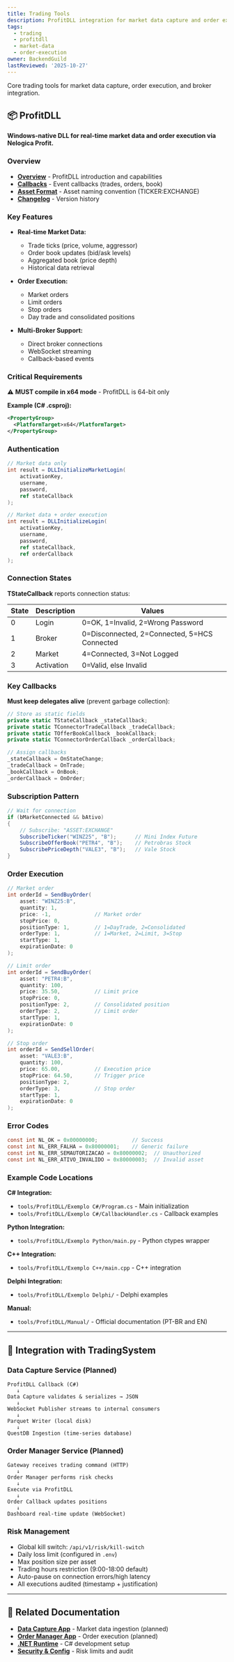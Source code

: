 ```yaml
---
title: Trading Tools
description: ProfitDLL integration for market data capture and order execution
tags:
  - trading
  - profitdll
  - market-data
  - order-execution
owner: BackendGuild
lastReviewed: '2025-10-27'
---
```


Core trading tools for market data capture, order execution, and broker integration.

## 📦 ProfitDLL

**Windows-native DLL for real-time market data and order execution via Nelogica Profit.**

### Overview

- **[Overview](/tools/trading/profitdll/overview)** - ProfitDLL introduction and capabilities
- **[Callbacks](/tools/trading/profitdll/callbacks)** - Event callbacks (trades, orders, book)
- **[Asset Format](/tools/trading/profitdll/assets-format)** - Asset naming convention (TICKER:EXCHANGE)
- **[Changelog](/tools/trading/profitdll/changelog)** - Version history

### Key Features

- **Real-time Market Data:**
  - Trade ticks (price, volume, aggressor)
  - Order book updates (bid/ask levels)
  - Aggregated book (price depth)
  - Historical data retrieval

- **Order Execution:**
  - Market orders
  - Limit orders
  - Stop orders
  - Day trade and consolidated positions

- **Multi-Broker Support:**
  - Direct broker connections
  - WebSocket streaming
  - Callback-based events

### Critical Requirements

⚠️ **MUST compile in x64 mode** - ProfitDLL is 64-bit only

**Example (C# .csproj):**

```xml
<PropertyGroup>
  <PlatformTarget>x64</PlatformTarget>
</PropertyGroup>
```

### Authentication

```csharp
// Market data only
int result = DLLInitializeMarketLogin(
    activationKey,
    username,
    password,
    ref stateCallback
);

// Market data + order execution
int result = DLLInitializeLogin(
    activationKey,
    username,
    password,
    ref stateCallback,
    ref orderCallback
);
```

### Connection States

**TStateCallback** reports connection status:

| State | Description | Values |
|-------|-------------|--------|
| 0 | Login | 0=OK, 1=Invalid, 2=Wrong Password |
| 1 | Broker | 0=Disconnected, 2=Connected, 5=HCS Connected |
| 2 | Market | 4=Connected, 3=Not Logged |
| 3 | Activation | 0=Valid, else Invalid |

### Key Callbacks

**Must keep delegates alive** (prevent garbage collection):

```csharp
// Store as static fields
private static TStateCallback _stateCallback;
private static TConnectorTradeCallback _tradeCallback;
private static TOfferBookCallback _bookCallback;
private static TConnectorOrderCallback _orderCallback;

// Assign callbacks
_stateCallback = OnStateChange;
_tradeCallback = OnTrade;
_bookCallback = OnBook;
_orderCallback = OnOrder;
```

### Subscription Pattern

```csharp
// Wait for connection
if (bMarketConnected && bAtivo)
{
    // Subscribe: "ASSET:EXCHANGE"
    SubscribeTicker("WINZ25", "B");      // Mini Index Future
    SubscribeOfferBook("PETR4", "B");    // Petrobras Stock
    SubscribePriceDepth("VALE3", "B");   // Vale Stock
}
```

### Order Execution

```csharp
// Market order
int orderId = SendBuyOrder(
    asset: "WINZ25:B",
    quantity: 1,
    price: -1,              // Market order
    stopPrice: 0,
    positionType: 1,        // 1=DayTrade, 2=Consolidated
    orderType: 1,           // 1=Market, 2=Limit, 3=Stop
    startType: 1,
    expirationDate: 0
);

// Limit order
int orderId = SendBuyOrder(
    asset: "PETR4:B",
    quantity: 100,
    price: 35.50,           // Limit price
    stopPrice: 0,
    positionType: 2,        // Consolidated position
    orderType: 2,           // Limit order
    startType: 1,
    expirationDate: 0
);

// Stop order
int orderId = SendSellOrder(
    asset: "VALE3:B",
    quantity: 100,
    price: 65.00,           // Execution price
    stopPrice: 64.50,       // Trigger price
    positionType: 2,
    orderType: 3,           // Stop order
    startType: 1,
    expirationDate: 0
);
```

### Error Codes

```csharp
const int NL_OK = 0x00000000;           // Success
const int NL_ERR_FALHA = 0x80000001;    // Generic failure
const int NL_ERR_SEMAUTORIZACAO = 0x80000002;  // Unauthorized
const int NL_ERR_ATIVO_INVALIDO = 0x80000003;  // Invalid asset
```

### Example Code Locations

**C# Integration:**

- `tools/ProfitDLL/Exemplo C#/Program.cs` - Main initialization
- `tools/ProfitDLL/Exemplo C#/CallbackHandler.cs` - Callback examples

**Python Integration:**

- `tools/ProfitDLL/Exemplo Python/main.py` - Python ctypes wrapper

**C++ Integration:**

- `tools/ProfitDLL/Exemplo C++/main.cpp` - C++ integration

**Delphi Integration:**

- `tools/ProfitDLL/Exemplo Delphi/` - Delphi examples

**Manual:**

- `tools/ProfitDLL/Manual/` - Official documentation (PT-BR and EN)

---

## 🚀 Integration with TradingSystem

### Data Capture Service (Planned)

```text
ProfitDLL Callback (C#)
   ↓
Data Capture validates & serializes → JSON
   ↓
WebSocket Publisher streams to internal consumers
   ↓
Parquet Writer (local disk)
   ↓
QuestDB Ingestion (time-series database)
```

### Order Manager Service (Planned)

```text
Gateway receives trading command (HTTP)
   ↓
Order Manager performs risk checks
   ↓
Execute via ProfitDLL
   ↓
Order Callback updates positions
   ↓
Dashboard real-time update (WebSocket)
```

### Risk Management

- Global kill switch: `/api/v1/risk/kill-switch`
- Daily loss limit (configured in `.env`)
- Max position size per asset
- Trading hours restriction (9:00-18:00 default)
- Auto-pause on connection errors/high latency
- All executions audited (timestamp + justification)

---

## 📖 Related Documentation

- **[Data Capture App](/apps/data-capture/overview)** - Market data ingestion (planned)
- **[Order Manager App](/apps/order-manager/overview)** - Order execution (planned)
- **[.NET Runtime](/tools/runtime/dotnet/overview)** - C# development setup
- **[Security & Config](/tools/security-config/overview)** - Risk limits and audit
